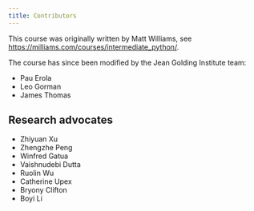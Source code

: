 ```yaml
---
title: Contributors
---
```



This course was originally written by Matt Williams, see <https://milliams.com/courses/intermediate_python/>.

The course has since been modified by the Jean Golding Institute team:

- Pau Erola
- Leo Gorman
- James Thomas

## Research advocates

- Zhiyuan Xu
- Zhengzhe Peng
- Winfred Gatua
- Vaishnudebi Dutta
- Ruolin Wu
- Catherine Upex
- Bryony Clifton
- Boyi Li
